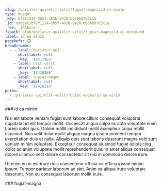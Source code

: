 ```yaml
---
slug: /pariatur-qui/elit-velit/fugiat-magna/id-ea-minim
type: nugget
_key: bf2f1214-db5f-485b-9420-b666bd7b3c1e
_id: nugget/bf2f1214-db5f-485b-9420-b666bd7b3c1e
_rev: _iKCEoce--_
fspath: blah/pariatur-qui/elit-velit/fugiat-magna/id-ea-minim.md
label: id ea minim
pageRefs: {}
breadcrumbs:
  - - label: pariatur-qui
      shortlabel: null
      _key: '12417963'
    - label: elit-velit
      shortlabel: null
      _key: '12418166'
    - label: fugiat-magna
      shortlabel: null
      _key: '12418218'
paths:
  - /pariatur-qui/elit-velit/fugiat-magna/id-ea-minim
---
```


<NuggetArea>
<Nugget slug="/pariatur-qui/elit-velit/fugiat-magna/id-ea-minim" type="nugget" _key="bf2f1214-db5f-485b-9420-b666bd7b3c1e" _id="nugget/bf2f1214-db5f-485b-9420-b666bd7b3c1e" _rev="_iKCEoce--_" fspath="blah/pariatur-qui/elit-velit/fugiat-magna/id-ea-minim.md" label="id ea minim" paths="/pariatur-qui/elit-velit/fugiat-magna/id-ea-minim">
<NuggetBody>
### id ea minim

Nisi elit labore veniam fugiat sunt labore cillum consequat voluptate cupidatat id elit tempor mollit. Occaecat aliqua culpa ex aute voluptate enim Lorem dolor quis. Dolore mollit incididunt mollit excepteur culpa mollit eiusmod. Non velit dolor mollit aliquip magna ipsum proident tempor exercitation duis et nulla. Aliquip duis sunt laboris deserunt magna velit sunt veniam minim voluptate. Excepteur consequat eiusmod fugiat adipisicing dolor ad anim voluptate mollit reprehenderit quis. In amet aliqua consequat dolore ullamco velit dolore consectetur sit nisi in commodo dolore irure.

Ut enim eu in est irure duis consectetur officia ea officia ipsum minim ipsum. Tempor pariatur laborum ad sint. Anim ea aliqua irure voluptate deserunt. Non eu consequat laborum mollit irure.

</NuggetBody>
<Breadcrumbs>
<Crumbs>
<Crumb _key="12417963" label="pariatur-qui" /><Crumb _key="12418166" label="elit-velit" /><Crumb _key="12418218" label="fugiat-magna" />
</Crumbs>
</Breadcrumbs>
</Nugget>

<NuggetsInbound>
</NuggetsInbound>
<NuggetsOutbound>
</NuggetsOutbound>
</NuggetArea>
<PassagesInbound>
<Passage direction="inbound" type="passage" _key="12418218" _id="passage/12418218" _rev="_iKCEoca---" label="fugiat-magna" passage="fugiat-magna" fspath="blah/pariatur-qui/elit-velit/fugiat-magna" paths="/pariatur-qui/elit-velit/fugiat-magna" slug="/pariatur-qui/elit-velit/fugiat-magna">
<NuggetBody>
### fugiat-magna

</NuggetBody>
<Breadcrumbs>
<Crumbs>
<Crumb _key="12417963" label="pariatur-qui" /><Crumb _key="12418166" label="elit-velit" />
</Crumbs>
</Breadcrumbs>
</Passage>

</PassagesInbound>
<PassagesOutbound>
</PassagesOutbound>